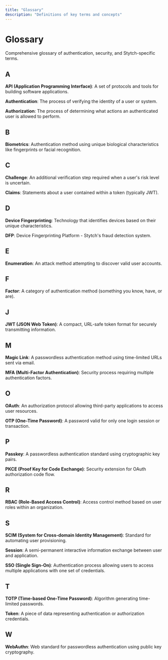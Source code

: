 ```yaml
---
title: "Glossary"
description: "Definitions of key terms and concepts"
---
```


# Glossary

Comprehensive glossary of authentication, security, and Stytch-specific terms.

## A

**API (Application Programming Interface)**: A set of protocols and tools for building software applications.

**Authentication**: The process of verifying the identity of a user or system.

**Authorization**: The process of determining what actions an authenticated user is allowed to perform.

## B

**Biometrics**: Authentication method using unique biological characteristics like fingerprints or facial recognition.

## C

**Challenge**: An additional verification step required when a user's risk level is uncertain.

**Claims**: Statements about a user contained within a token (typically JWT).

## D

**Device Fingerprinting**: Technology that identifies devices based on their unique characteristics.

**DFP**: Device Fingerprinting Platform - Stytch's fraud detection system.

## E

**Enumeration**: An attack method attempting to discover valid user accounts.

## F

**Factor**: A category of authentication method (something you know, have, or are).

## J

**JWT (JSON Web Token)**: A compact, URL-safe token format for securely transmitting information.

## M

**Magic Link**: A passwordless authentication method using time-limited URLs sent via email.

**MFA (Multi-Factor Authentication)**: Security process requiring multiple authentication factors.

## O

**OAuth**: An authorization protocol allowing third-party applications to access user resources.

**OTP (One-Time Password)**: A password valid for only one login session or transaction.

## P

**Passkey**: A passwordless authentication standard using cryptographic key pairs.

**PKCE (Proof Key for Code Exchange)**: Security extension for OAuth authorization code flow.

## R

**RBAC (Role-Based Access Control)**: Access control method based on user roles within an organization.

## S

**SCIM (System for Cross-domain Identity Management)**: Standard for automating user provisioning.

**Session**: A semi-permanent interactive information exchange between user and application.

**SSO (Single Sign-On)**: Authentication process allowing users to access multiple applications with one set of credentials.

## T

**TOTP (Time-based One-Time Password)**: Algorithm generating time-limited passwords.

**Token**: A piece of data representing authentication or authorization credentials.

## W

**WebAuthn**: Web standard for passwordless authentication using public key cryptography.
